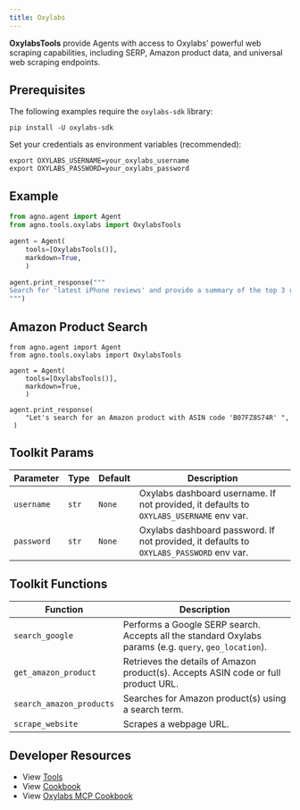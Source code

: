 ```yaml
---
title: Oxylabs
---
```


**OxylabsTools** provide Agents with access to Oxylabs' powerful web scraping capabilities, including SERP, Amazon product data, and universal web scraping endpoints.

## Prerequisites

The following examples require the `oxylabs-sdk` library:

```shell
pip install -U oxylabs-sdk
```

Set your credentials as environment variables (recommended):

```shell
export OXYLABS_USERNAME=your_oxylabs_username
export OXYLABS_PASSWORD=your_oxylabs_password
``` 
## Example

```python cookbook/tools/oxylabs_tools.py
from agno.agent import Agent
from agno.tools.oxylabs import OxylabsTools

agent = Agent(
    tools=[OxylabsTools()],
    markdown=True,
    )

agent.print_response("""
Search for 'latest iPhone reviews' and provide a summary of the top 3 results. 
""")
```
## Amazon Product Search

```
from agno.agent import Agent
from agno.tools.oxylabs import OxylabsTools

agent = Agent(
    tools=[OxylabsTools()],
    markdown=True,
    )

agent.print_response(
    "Let's search for an Amazon product with ASIN code 'B07FZ8S74R' ",
 )
```

## Toolkit Params

| Parameter | Type | Default | Description |
|-----------|------|---------|-------------|
| `username` | `str` | `None` | Oxylabs dashboard username. If not provided, it defaults to `OXYLABS_USERNAME` env var. |
| `password` | `str` | `None` | Oxylabs dashboard password. If not provided, it defaults to `OXYLABS_PASSWORD` env var. |

## Toolkit Functions

| Function | Description |
|----------|-------------|
| `search_google` | Performs a Google SERP search. Accepts all the standard Oxylabs params (e.g. `query`, `geo_location`). |
| `get_amazon_product` | Retrieves the details of Amazon product(s). Accepts ASIN code or full product URL. |
| `search_amazon_products` | Searches for Amazon product(s) using a search term. |
| `scrape_website` | Scrapes a webpage URL. |

## Developer Resources

- View [Tools](https://github.com/agno-agi/agno/blob/main/libs/agno/agno/tools/oxylabs.py)
- View [Cookbook](https://github.com/agno-agi/agno/tree/main/cookbook/tools/oxylabs_tools.py)
- View [Oxylabs MCP Cookbook](https://github.com/agno-agi/agno/tree/main/cookbook/tools/mcp/oxylabs.py)
